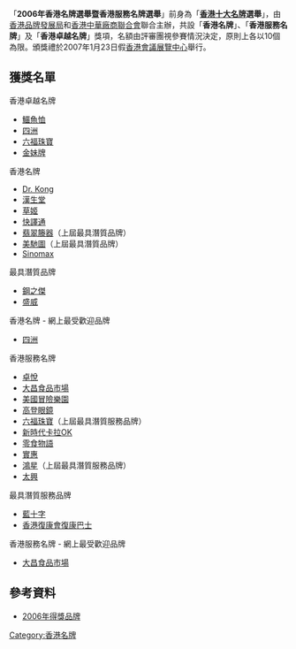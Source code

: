 {{香港名牌選舉}}
「'''2006年香港名牌選舉暨香港服務名牌選舉'''」前身為「'''[[香港十大名牌|香港十大名牌]]選舉'''」，由[[香港品牌發展局|香港品牌發展局]]和[[香港中華廠商聯合會|香港中華廠商聯合會]]聯合主辦，共設「'''香港名牌'''」、「'''香港服務名牌'''」及「'''香港卓越名牌'''」獎項，名額由評審團視參賽情況決定，原則上各以10個為限。頒獎禮於2007年1月23日假[[香港會議展覽中心|香港會議展覽中心]]舉行。

== 獲獎名單 ==
;香港卓越名牌
*[[鱷魚恤|鱷魚恤]]
*[[四洲_(品牌)|四洲]]
*[[六福珠寶|六福珠寶]]
*[[金妹牌|金妹牌]]

;香港名牌
*[[Dr._Kong|Dr. Kong]]
*[[漢生堂|漢生堂]]
*[[草姬|草姬]]
*[[快譯通|快譯通]]
*[[翡翠籐器|翡翠籐器]]（上屆最具潛質品牌）
*[[美馳圖|美馳圖]]（上屆最具潛質品牌）
*[[Sinomax|Sinomax]]

;最具潛質品牌
*[[鋼之傑|鋼之傑]]
*[[盛威|盛威]]

;香港名牌 - 網上最受歡迎品牌
*[[四洲_(品牌)|四洲]]

;香港服務名牌
*[[卓悅|卓悅]]
*[[大昌食品市場|大昌食品市場]]
*[[美國冒險樂園|美國冒險樂園]]
*[[高登眼鏡|高登眼鏡]]
*[[六福珠寶|六福珠寶]]（上屆最具潛質服務品牌）
*[[新時代卡拉OK|新時代卡拉OK]]
*[[零食物語|零食物語]]
*[[實惠|實惠]]
*[[鴻星|鴻星]]（上屆最具潛質服務品牌）
*[[太興燒味|太興]]

;最具潛質服務品牌
*[[藍十字|藍十字]]
*[[香港復康會復康巴士|香港復康會復康巴士]]

;香港服務名牌 - 網上最受歡迎品牌
*[[大昌食品市場|大昌食品市場]]

== 參考資料 ==
* [https://www.hkbrand.org/tc/menu/17/awardees?year=2006 2006年得獎品牌] {{Wayback|url=https://www.hkbrand.org/tc/menu/17/awardees?year=2006 |date=20210921011444 }}

[[Category:香港名牌|Category:香港名牌]]